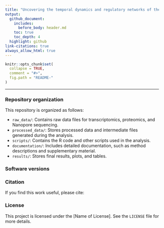 ```yaml
---
title: "Uncovering the temporal dynamics and regulatory networks of thermal stress response in a hyperthermophile using transcriptomics and proteomics"
output:
  github_document:
    includes:
      before_body: header.md
    toc: true
    toc_depth: 4
  highlight: github
link-citations: true
always_allow_html: true
---
```


```r
knitr::opts_chunk$set(
  collapse = TRUE,
  comment = "#>",
  fig.path = "README-"
)
```

***  

### Repository organization

This repository is organized as follows:

- `raw_data/`: Contains raw data files for transcriptomics, proteomics, and Nanopore sequencing.
- `processed_data/`: Stores processed data and intermediate files generated during the analysis.
- `scripts/`: Contains the R code and other scripts used in the analysis.
- `documentation/`: Includes detailed documentation, such as method descriptions and supplementary material.
- `results/`: Stores final results, plots, and tables.

### Software versions 

### Citation
If you find this work useful, please cite:


### License

This project is licensed under the [Name of License]. See the `LICENSE` file for more details.


